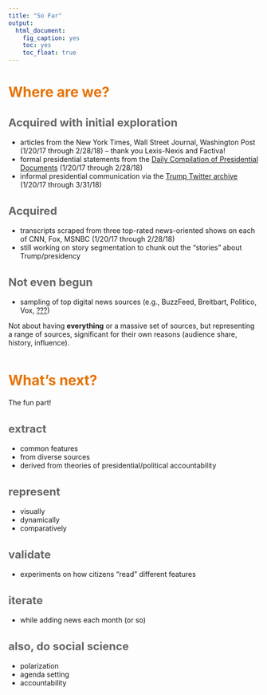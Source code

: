 ```yaml
---
title: "So Far"
output: 
  html_document: 
    fig_caption: yes
    toc: yes
    toc_float: true
---
```


<style type="text/css">

h1.title {
  font-size: 38px;
  color: #232D4B;
}
h1 { /* Header 1 */
  font-size: 28px;
  color: #E57200;
}
h2 { /* Header 2 */
    font-size: 22px;
  color: #666666;
}
h3 { /* Header 3 */
  font-size: 18px;
  font-family: "Times New Roman", Times, serif;
  color: #141E3C;
}
</style>

# Where are we?

## Acquired with initial exploration

  - articles from the New York Times, Wall Street Journal, Washington Post (1/20/17 through 2/28/18) -- thank you Lexis-Nexis and Factiva!
  - formal presidential statements from the [Daily Compilation of Presidential Documents](https://www.gpo.gov/fdsys/browse/collection.action?collectionCode=CPD) (1/20/17 through 2/28/18)
  - informal presidential communication via the [Trump Twitter archive](http://www.trumptwitterarchive.com/) (1/20/17 through 3/31/18)

## Acquired

  - transcripts scraped from three top-rated news-oriented shows on each of CNN, Fox, MSNBC (1/20/17 through 2/28/18)
  - still working on story segmentation to chunk out the "stories" about Trump/presidency

## Not even begun

  - sampling of top digital news sources (e.g., BuzzFeed, Breitbart, Politico, Vox, [???](http://www.journalism.org/2017/06/01/state-of-the-news-media-methodology/))

Not about having **everything** or a massive set of sources, but representing a range of sources, significant for their own reasons (audience share, history, influence).
 
<div style="margin-bottom:50px;">
</div>

# What's next?

The fun part!

## extract

 - common features 
 - from diverse sources
 - derived from theories of presidential/political accountability

## represent

 - visually
 - dynamically
 - comparatively
 
## validate

 - experiments on how citizens "read" different features
 
## iterate

 - while adding news each month (or so)
 
## also, do social science

 - polarization
 - agenda setting
 - accountability
